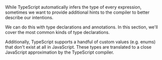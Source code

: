 While TypeScript automatically infers the type of every expression, sometimes we want to provide additional hints to the compiler to better describe our intentions.

We can do this with type declarations and annotations. In this section, we'll cover the most common kinds of type declarations.

Additionally, TypeScript supports a handful of custom values (e.g. enums) that don't exist at all in JavaScript. These types are translated to a close JavaScript approximation by the TypeScript compiler.
